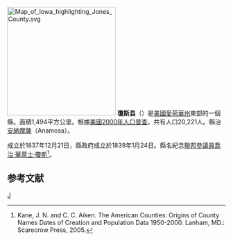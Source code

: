 {{noteTA
|T=zh-hans:琼斯县 (艾奥瓦州);zh-hk:瓊斯縣 (艾奧瓦州);zh-tw:瓊斯郡 (愛荷華州);
|1=zh-hans:县;zh-hk:縣;zh-tw:郡;
}}
{{Otheruses|瓊斯縣|subject=美國愛荷華州的一個縣|other=同名的縣}}
[[File:Map_of_Iowa_highlighting_Jones_County.svg|250px]]
'''瓊斯县'''（{{lang-en|Jones County}}）是[[美國|美國]][[愛荷華州|愛荷華州]]東部的一個縣。面積1,494平方公里。根據[[美國2000年人口普查|美國2000年人口普查]]，共有人口20,221人。縣治[[阿纳莫萨|安納摩薩]]（Anamosa）。

成立於1837年12月21日，縣政府成立於1839年1月24日。縣名紀念[[美國參議院|聯邦參議員]][[喬治·華萊士·瓊斯|喬治·華萊士·瓊斯]]<ref>Kane, J. N. and C. C. Aiken. The American Counties: Origins of County Names Dates of Creation and Population Data 1950-2000. Lanham, MD.: Scarecrow Press, 2005.</ref>。

==参考文献==
<div class="references-small">
<references />
</div>
[[Category:艾奧瓦州行政區劃|J]]
{{爱荷华州}}